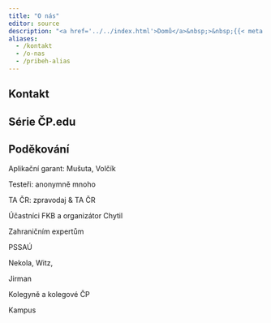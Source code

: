 ```yaml
---
title: "O nás"
editor: source
description: "<a href='../../index.html'>Domů</a>&nbsp;>&nbsp;{{< meta title >}}"
aliases: 
  - /kontakt
  - /o-nas
  - /pribeh-alias
---
```


## Kontakt

## Série ČP.edu

## Poděkování

Aplikační garant: Mušuta, Volčík

Testeři: anonymně mnoho

TA ČR: zpravodaj & TA ČR

Účastníci FKB a organizátor Chytil

Zahraničním expertům

PSSAÚ

Nekola, Witz, 

Jirman

Kolegyně a kolegové ČP

Kampus
